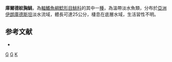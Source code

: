 {{Speciesbox 
| genus = Glyptothorax
| species = kurdistanicus
| status = DD
| status_system = IUCN3.1
| authority = [[Berg|Berg]], 1931
| synonyms = *''Glyptosternum kurdistanicum'', Berg, 1931
}}
'''庫爾德紋胸鮡'''，為[[輻鰭魚綱|輻鰭魚綱]][[鯰形目|鯰形目]][[鮡科|鮡科]]的其中一[[種|種]]，為溫帶淡水魚類，分布於[[亞洲|亞洲]][[伊朗|伊朗]][[庫德斯坦|庫德斯坦]]淡水流域，體長可達25公分，棲息在底層水域，生活習性不明。

==参考文献==
*{{FishBase_species|genus=Glyptothorax|species=kurdistanicus |year=2015|month=3}}

{{Taxonbar}}

[[Category:1931年描述的鱼类|G]]
[[Category:IUCN红色名录数据缺乏物种|G]]
[[Category:纹胸鮡属|K]]